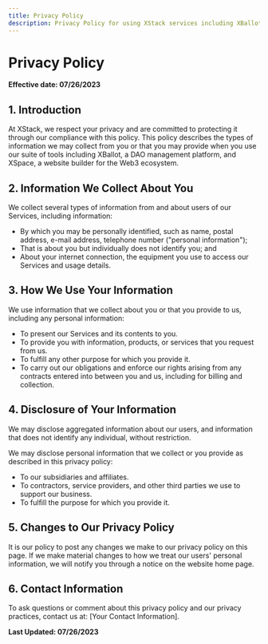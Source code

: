 ```yaml
---
title: Privacy Policy
description: Privacy Policy for using XStack services including XBallot and XSpace
---
```


# Privacy Policy

**Effective date: 07/26/2023**

## 1. Introduction

At XStack, we respect your privacy and are committed to protecting it through our compliance with this policy. This policy describes the types of information we may collect from you or that you may provide when you use our suite of tools including XBallot, a DAO management platform, and XSpace, a website builder for the Web3 ecosystem.

## 2. Information We Collect About You

We collect several types of information from and about users of our Services, including information:

- By which you may be personally identified, such as name, postal address, e-mail address, telephone number ("personal information");
- That is about you but individually does not identify you; and
- About your internet connection, the equipment you use to access our Services and usage details.

## 3. How We Use Your Information

We use information that we collect about you or that you provide to us, including any personal information:

- To present our Services and its contents to you.
- To provide you with information, products, or services that you request from us.
- To fulfill any other purpose for which you provide it.
- To carry out our obligations and enforce our rights arising from any contracts entered into between you and us, including for billing and collection.

## 4. Disclosure of Your Information

We may disclose aggregated information about our users, and information that does not identify any individual, without restriction.

We may disclose personal information that we collect or you provide as described in this privacy policy:

- To our subsidiaries and affiliates.
- To contractors, service providers, and other third parties we use to support our business.
- To fulfill the purpose for which you provide it.

## 5. Changes to Our Privacy Policy

It is our policy to post any changes we make to our privacy policy on this page. If we make material changes to how we treat our users' personal information, we will notify you through a notice on the website home page.

## 6. Contact Information

To ask questions or comment about this privacy policy and our privacy practices, contact us at: [Your Contact Information].

**Last Updated: 07/26/2023**
